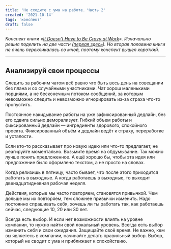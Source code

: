 ```yaml
---
title: 'Не сходите с ума на работе. Часть 2'
created: '2021-10-14'
tags: 'конспект'
draft: false
---
```


_Конспект книги «[It Doesn't Have to Be Crazy at Work](https://basecamp.com/books/calm)». Изначально решил поделить на две части ([первая здесь](/posts/2021/it-doesnt-have-to-be-crazy-at-work-1)). Но вторая половина книги не очень перекликалась со мной, поэтому конспект вышел короткий._

---

## Анализируй свои процессы

Следить за рабочим чатом всё равно что быть весь день на совещании без плана и со случайными участниками. Чат хорош маленькими порциями, а не бесконечным потоком сообщений, за которым невозможно следить и невозможно игнорировать из-за страха что-то пропустить.

Постоянное накидывание работы на уже зафиксированный дедлайн, без его сдвига сильно деморализует. Гибкий объем работы и фиксированный дедлайн — ингредиенты здорового, спокойного проекта. Фиксированный объём и дедлайн ведёт к страху, переработке и усталости.

Если кто-то рассказывает про новую идею или что-то предлагает, не реагируйте моментально. Возьмите время на обдумывание. Так можно лучше понять предложенное. А ещё хорошо бы, чтобы эта идея или предложение было оформлено текстом, а не просто на словах.

Когда релизишь в пятницу, часто бывает, что после этого приходится работать в выходные.
А когда работаешь в выходные, то выходит двенадцатидневная рабочая неделя.

Действия, которые мы часто повторяем, становятся привычкой. Чем дольше мы их повторяем, тем сложнее привычки изменить. Надо постоянно спрашивать себя, хочешь ли ты работать так, как работаешь сейчас, следующие 10, 20 или 30 лет.

Всегда есть выбор. И если нет возможности влиять на уровне компании, то нужно найти свой локальный уровень. Всегда есть выбор изменить себя и свои ожидания. Защищайте своё время. Не важно, кем вы являетесь в компании, начинайте делать правильный выбор. Выбор, который не сводит с ума и приближает к спокойствию.
